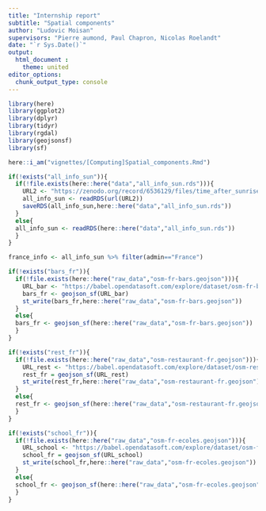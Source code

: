 ```yaml
---
title: "Internship report"
subtitle: "Spatial components"
author: "Ludovic Moisan"
supervisors: "Pierre aumond, Paul Chapron, Nicolas Roelandt"
date: "`r Sys.Date()`"
output: 
  html_document :
    theme: united
editor_options: 
  chunk_output_type: console
---
```


```r

library(here)
library(ggplot2)
library(dplyr)
library(tidyr)
library(rgdal)
library(geojsonsf)
library(sf)

```

```r

here::i_am("vignettes/[Computing]Spatial_components.Rmd")

if(!exists("all_info_sun")){
  if(!file.exists(here::here("data","all_info_sun.rds"))){
    URL2 <- "https://zenodo.org/record/6536129/files/time_after_sunrise.rds?download=1"
    all_info_sun <- readRDS(url(URL2))
    saveRDS(all_info_sun,here::here("data","all_info_sun.rds"))
  }
  else{
  all_info_sun <- readRDS(here::here("data","all_info_sun.rds"))
  }
}

france_info <- all_info_sun %>% filter(admin=="France")

```

```r

if(!exists("bars_fr")){
  if(!file.exists(here::here("raw_data","osm-fr-bars.geojson"))){
    URL_bar <- "https://babel.opendatasoft.com/explore/dataset/osm-fr-bars/download/?format=geojson&timezone=Europe/Berlin&lang=fr"
    bars_fr <- geojson_sf(URL_bar)
    st_write(bars_fr,here::here("raw_data","osm-fr-bars.geojson"))
  }
  else{
  bars_fr <- geojson_sf(here::here("raw_data","osm-fr-bars.geojson"))
  }
}

if(!exists("rest_fr")){
  if(!file.exists(here::here("raw_data","osm-restaurant-fr.geojson"))){
    URL_rest <- "https://babel.opendatasoft.com/explore/dataset/osm-restaurant-fr/download/?format=geojson&timezone=Europe/Berlin&lang=fr"
    rest_fr = geojson_sf(URL_rest)
    st_write(rest_fr,here::here("raw_data","osm-restaurant-fr.geojson"))
  }
  else{
  rest_fr <- geojson_sf(here::here("raw_data","osm-restaurant-fr.geojson"))
  }
}

if(!exists("school_fr")){
  if(!file.exists(here::here("raw_data","osm-fr-ecoles.geojson"))){
    URL_school <- "https://babel.opendatasoft.com/explore/dataset/osm-fr-ecoles/download/?format=geojson&timezone=Europe/Berlin&lang=fr"
    school_fr = geojson_sf(URL_school)
    st_write(school_fr,here::here("raw_data","osm-fr-ecoles.geojson"))
  }
  else{
  school_fr <- geojson_sf(here::here("raw_data","osm-fr-ecoles.geojson"))
  }
}

```

```r



```


